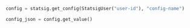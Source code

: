 ```python
config = statsig.get_config(StatsigUser("user-id"), "config-name")

config_json = config.get_value()
```



